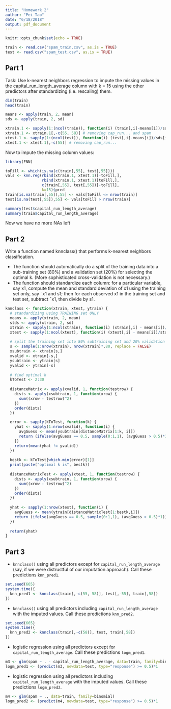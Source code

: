 ```yaml
---
title: "Homework 2"
author: "Pei Tao"
date: "6/18/2018"
output: pdf_document
---
```


```r
knitr::opts_chunk$set(echo = TRUE)
```

```r
train <- read.csv("spam_train.csv", as.is = TRUE)
test <- read.csv("spam_test.csv", as.is = TRUE)
```

## Part 1 

Task: Use k-nearest neighbors regression to impute the missing values in the capital_run_length_average column with k = 15 using the other predictors after standardizing (i.e. rescaling) them.

```r
dim(train)
head(train)
```

```r
means <- apply(train, 2, mean)
sds <- apply(train, 2, sd)
```

```r
xtrain.1 <- sapply(1:(ncol(train)), function(i) (train[,i]-means[i])/sds[i])
xtrain.1 <- xtrain.1[,-c(55, 58)] # removing cap_run... and spam
xtest.1 <- sapply(1:(ncol(test)), function(i) (test[,i]-means[i])/sds[i])
xtest.1 <- xtest.1[,-c(55)] # removing cap_run...
```

Now to impute the missing column values:

```r
library(FNN)

toFill <- which(is.na(c(train[,55], test[,55])))
vals <- knn.reg(rbind(xtrain.1, xtest.1)[-toFill,], 
                rbind(xtrain.1, xtest.1)[toFill,],
                c(train[,55], test[,55])[-toFill],
                k=15)$pred
train[is.na(train[,55]),55] <- vals[toFill <= nrow(train)]
test[is.na(test[,55]),55] <- vals[toFill > nrow(train)]
```

```r
summary(test$capital_run_length_average)
summary(train$capital_run_length_average)
```

Now we have no more NAs left

## Part 2

Write a function named knnclass() that performs k-nearest neighbors classification.

- The function should automatically do a split of the training data into a sub-training set (80%) and a validation set (20%) for selecting the optimal k. (More sophisticated cross-validation is not necessary.)
- The function should standardize each column: for a particular variable, say x1, compute the mean and standard deviation of x1 using the training set only, say ¯x1 and s1; then for each observed x1 in the training set and test set, subtract ¯x1, then divide by s1.

```r
knnclass <- function(xtrain, xtest, ytrain) {
  # standardizing using TRAINING set ONLY
  means <- apply(xtrain, 2, mean)
  stds <- apply(xtrain, 2, sd)
  xtrain <- sapply(1:ncol(xtrain), function(i) (xtrain[,i] - means[i])/stds[i])
  xtest <- sapply(1:ncol(xtest), function(i) (xtest[,i] - means[i])/stds[i])
  
  # split the training set into 80% subtraining set and 20% validation set
  s <- sample(1:nrow(xtrain), nrow(xtrain)*.80, replace = FALSE)
  xsubtrain <- xtrain[s,]
  xvalid <- xtrain[-s,]
  ysubtrain <- ytrain[s]
  yvalid <- ytrain[-s]
  
  # find optimal k
  kToTest <- 2:30
  
  distanceMatrix <- apply(xvalid, 1, function(testrow) {
    dists <- apply(xsubtrain, 1, function(xrow) {
      sum((xrow - testrow)^2)
    })
    order(dists)
  })

  error <- sapply(kToTest, function(k) {
    yhat <- sapply(1:nrow(xvalid), function(i) {
      avgGuess <- mean(ysubtrain[distanceMatrix[1:k, i]])
      return (ifelse(avgGuess == 0.5, sample(0:1,1), (avgGuess > 0.5)*1))
    })
    return(mean(yhat != yvalid))
  })
  
  bestk <- kToTest[which.min(error)[1]]
  print(paste("optimal k is", bestk))
  
  distanceMatrixTest <- apply(xtest, 1, function(testrow) {
    dists <- apply(xsubtrain, 1, function(xrow) {
      sum((xrow - testrow)^2)
    })
    order(dists)
  })
  
  yhat <- sapply(1:nrow(xtest), function(i) {
    avgGuess <- mean(ytrain[distanceMatrixTest[1:bestk,i]])
    return (ifelse(avgGuess == 0.5, sample(0:1,1), (avgGuess > 0.5)*1))
  })
  
  return(yhat)
}

```

## Part 3

* `knnclass()` using all predictors except for `capital_run_length_average` (say, if we were distrustful of our imputation approach). Call these predictions `knn_pred1`.

```r
set.seed(665)
system.time({
  knn_pred1 <- knnclass(train[,-c(55, 58)], test[,-55], train[,58])
})
```

* `knnclass()` using all predictors including `capital_run_length_average` with the imputed values. Call these predictions `knn_pred2`.

```r
set.seed(665)
system.time({
  knn_pred2 <- knnclass(train[,-c(58)], test, train[,58])
})
```

* logistic regression using all predictors except for `capital_run_length_average`. Call these predictions `logm_pred1`.

```r
m3 <- glm(spam ~ . - capital_run_length_average, data=train, family=binomial)
logm_pred1 <- (predict(m3, newdata=test, type="response") >= 0.5)*1
```

* logistic regression using all predictors including `capital_run_length_average` with the imputed values. Call these predictions `logm_pred2`.

```r
m4 <- glm(spam ~ ., data=train, family=binomial)
logm_pred2 <- (predict(m4, newdata=test, type="response") >= 0.5)*1
```




